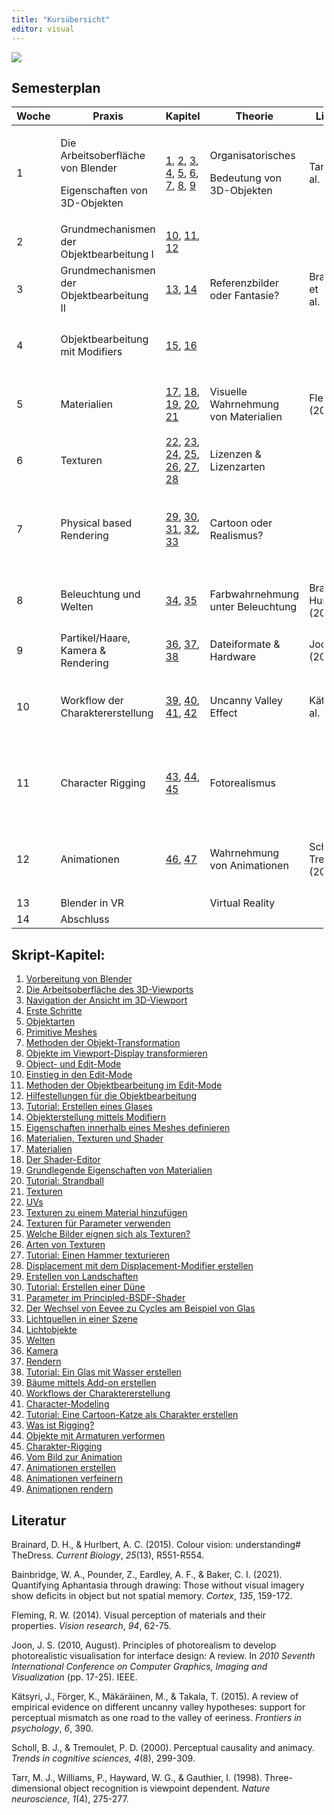 ```yaml
---
title: "Kursübersicht"
editor: visual
---
```


![](/icons/Logo.png)

## Semesterplan

+-------+-------------------------------------------+------------------------------------------------------------------------------------------------------------------------------------------------------------------------------------------------------------------------------------------------------------------------------------------------+--------------------------------------+----------------------------+---------------------------------------------------------------------------------+------------------------+------------------------------------+
| Woche | Praxis                                    | Kapitel                                                                                                                                                                                                                                                                                        | Theorie                              | Literatur                  | Folien                                                                          | Ressourcen             | Abgabe                             |
+=======+===========================================+================================================================================================================================================================================================================================================================================================+======================================+============================+=================================================================================+========================+====================================+
| 1     | Die Arbeitsoberfläche von Blender         | [1](../Chapters/Chapter_1.qmd), [2](../Chapters/Chapter_2.qmd), [3](../Chapters/Chapter_3.qmd), [4](../Chapters/Chapter_4.qmd), [5](../Chapters/Chapter_5.qmd), [6](../Chapters/Chapter_6.qmd), [7](../Chapters/Chapter_7.qmd), [8](../Chapters/Chapter_9.qmd), [9](../Chapters/Chapter_9.qmd) | Organisatorisches                    | Tarr et al. (1998)         | [Organisation](../Slides/Slides_00_Organisatorisches.pdf)                       | Demofile               |                                    |
|       |                                           |                                                                                                                                                                                                                                                                                                |                                      |                            |                                                                                 |                        |                                    |
|       | Eigenschaften von 3D-Objekten             |                                                                                                                                                                                                                                                                                                | Bedeutung von 3D-Objekten            |                            | [Einführung](../Slides/Slides_01_Einfuehrung.pdf)                               |                        |                                    |
+-------+-------------------------------------------+------------------------------------------------------------------------------------------------------------------------------------------------------------------------------------------------------------------------------------------------------------------------------------------------+--------------------------------------+----------------------------+---------------------------------------------------------------------------------+------------------------+------------------------------------+
| 2     | Grundmechanismen der Objektbearbeitung I  | [10](../Chapters/Chapter_10.qmd), [11](../Chapters/Chapter_11.qmd), [12](../Chapters/Chapter_12.qmd)                                                                                                                                                                                           |                                      |                            |                                                                                 |                        |                                    |
+-------+-------------------------------------------+------------------------------------------------------------------------------------------------------------------------------------------------------------------------------------------------------------------------------------------------------------------------------------------------+--------------------------------------+----------------------------+---------------------------------------------------------------------------------+------------------------+------------------------------------+
| 3     | Grundmechanismen der Objektbearbeitung II | [13](../Chapters/Chapter_13.qmd), [14](../Chapters/Chapter_14.qmd)                                                                                                                                                                                                                             | Referenzbilder oder Fantasie?        | Brainbridge et al. (2021)  |                                                                                 | Bildvorlage            |                                    |
+-------+-------------------------------------------+------------------------------------------------------------------------------------------------------------------------------------------------------------------------------------------------------------------------------------------------------------------------------------------------+--------------------------------------+----------------------------+---------------------------------------------------------------------------------+------------------------+------------------------------------+
| 4     | Objektbearbeitung mit Modifiers           | [15](../Chapters/Chapter_15.qmd), [16](../Chapters/Chapter_16.qmd)                                                                                                                                                                                                                             |                                      |                            | [Modifiers](../Slides/Slides_02_Objekterstellung.pdf)                           | Haus                   | [1](../Slides/Slides_Abgabe_1.pdf) |
|       |                                           |                                                                                                                                                                                                                                                                                                |                                      |                            |                                                                                 |                        |                                    |
|       |                                           |                                                                                                                                                                                                                                                                                                |                                      |                            |                                                                                 | Glas                   |                                    |
+-------+-------------------------------------------+------------------------------------------------------------------------------------------------------------------------------------------------------------------------------------------------------------------------------------------------------------------------------------------------+--------------------------------------+----------------------------+---------------------------------------------------------------------------------+------------------------+------------------------------------+
| 5     | Materialien                               | [17](../Chapters/Chapter_17.qmd), [18](../Chapters/Chapter_18.qmd), [19](../Chapters/Chapter_19.qmd), [20](../Chapters/Chapter_20.qmd), [21](../Chapters/Chapter_21.qmd)                                                                                                                       | Visuelle Wahrnehmung von Materialien | Flemming (2014)            | [Materialien](../Slides/Slides_05_Materialien.pdf)                              | Übung 12_1             |                                    |
|       |                                           |                                                                                                                                                                                                                                                                                                |                                      |                            |                                                                                 |                        |                                    |
|       |                                           |                                                                                                                                                                                                                                                                                                |                                      |                            |                                                                                 | Übung 13_1             |                                    |
+-------+-------------------------------------------+------------------------------------------------------------------------------------------------------------------------------------------------------------------------------------------------------------------------------------------------------------------------------------------------+--------------------------------------+----------------------------+---------------------------------------------------------------------------------+------------------------+------------------------------------+
| 6     | Texturen                                  | [22](../Chapters/Chapter_22.qmd), [23](../Chapters/Chapter_23.qmd), [24](../Chapters/Chapter_24.qmd), [25](../Chapters/Chapter_25.qmd), [26](../Chapters/Chapter_26.qmd), [27](../Chapters/Chapter_27.qmd), [28](../Chapters/Chapter_28.qmd)                                                   | Lizenzen & Lizenzarten               |                            | [Texturen](../Slides/Slides_06_Texturen.pdf)                                    | Hammer                 | [2](../Slides/Slides_Abgabe_2.pdf) |
+-------+-------------------------------------------+------------------------------------------------------------------------------------------------------------------------------------------------------------------------------------------------------------------------------------------------------------------------------------------------+--------------------------------------+----------------------------+---------------------------------------------------------------------------------+------------------------+------------------------------------+
| 7     | Physical based Rendering                  | [29](../Chapters/Chapter_29.qmd), [30](../Chapters/Chapter_30.qmd), [31](../Chapters/Chapter_31.qmd), [32](../Chapters/Chapter_32.qmd), [33](../Chapters/Chapter_33.qmd)                                                                                                                       | Cartoon oder Realismus?              |                            | [Principled_BSDF_Shader](../Slides/Slides_07_BSDF.pdf)                          | Displacement-Map       |                                    |
|       |                                           |                                                                                                                                                                                                                                                                                                |                                      |                            |                                                                                 |                        |                                    |
|       |                                           |                                                                                                                                                                                                                                                                                                |                                      |                            |                                                                                 | Glasmaterial: Beispiel |                                    |
+-------+-------------------------------------------+------------------------------------------------------------------------------------------------------------------------------------------------------------------------------------------------------------------------------------------------------------------------------------------------+--------------------------------------+----------------------------+---------------------------------------------------------------------------------+------------------------+------------------------------------+
| 8     | Beleuchtung und Welten                    | [34](../Chapters/Chapter_34.qmd), [35](../Chapters/Chapter_35.qmd)                                                                                                                                                                                                                             | Farbwahrnehmung unter Beleuchtung    | Brainard & Hurlbert (2015) | [Licht & Welten](../Slides/Slides_08_Licht_Welten.pdf)                          | Dünen                  | [3](../Slides/Slides_Abgabe_3.pdf) |
|       |                                           |                                                                                                                                                                                                                                                                                                |                                      |                            |                                                                                 |                        |                                    |
|       |                                           |                                                                                                                                                                                                                                                                                                |                                      |                            |                                                                                 | Spielbrett             |                                    |
+-------+-------------------------------------------+------------------------------------------------------------------------------------------------------------------------------------------------------------------------------------------------------------------------------------------------------------------------------------------------+--------------------------------------+----------------------------+---------------------------------------------------------------------------------+------------------------+------------------------------------+
| 9     | Partikel/Haare, Kamera & Rendering        | [36](../Chapters/Chapter_36.qmd), [37](../Chapters/Chapter_37.qmd), [38](../Chapters/Chapter_38.qmd)                                                                                                                                                                                           | Dateiformate & Hardware              | Joon (2010)                |                                                                                 | Glas-Partikel          |                                    |
+-------+-------------------------------------------+------------------------------------------------------------------------------------------------------------------------------------------------------------------------------------------------------------------------------------------------------------------------------------------------+--------------------------------------+----------------------------+---------------------------------------------------------------------------------+------------------------+------------------------------------+
| 10    | Workflow der Charaktererstellung          | [39](../Chapters/Chapter_39.qmd), [40](../Chapters/Chapter_40.qmd), [41](../Chapters/Chapter_41.qmd), [42](../Chapters/Chapter_42.qmd)                                                                                                                                                         | Uncanny Valley Effect                | Kätsyri et al. (2015)      | [Workflow der Charaktererstellung](../Slides/Slides_10_Charaktererstellung.pdf) | Baum                   | [4](../Slides/Slides_Abgabe_4.pdf) |
|       |                                           |                                                                                                                                                                                                                                                                                                |                                      |                            |                                                                                 |                        |                                    |
|       |                                           |                                                                                                                                                                                                                                                                                                |                                      |                            |                                                                                 | Katzen-Charakter       |                                    |
+-------+-------------------------------------------+------------------------------------------------------------------------------------------------------------------------------------------------------------------------------------------------------------------------------------------------------------------------------------------------+--------------------------------------+----------------------------+---------------------------------------------------------------------------------+------------------------+------------------------------------+
| 11    | Character Rigging                         | [43](../Chapters/Chapter_43.qmd), [44](../Chapters/Chapter_44.qmd), [45](../Chapters/Chapter_45.qmd)                                                                                                                                                                                           | Fotorealismus                        |                            |                                                                                 | Alien                  |                                    |
|       |                                           |                                                                                                                                                                                                                                                                                                |                                      |                            |                                                                                 |                        |                                    |
|       |                                           |                                                                                                                                                                                                                                                                                                |                                      |                            |                                                                                 | Charakter              |                                    |
|       |                                           |                                                                                                                                                                                                                                                                                                |                                      |                            |                                                                                 |                        |                                    |
|       |                                           |                                                                                                                                                                                                                                                                                                |                                      |                            |                                                                                 | Schwimmnudel           |                                    |
+-------+-------------------------------------------+------------------------------------------------------------------------------------------------------------------------------------------------------------------------------------------------------------------------------------------------------------------------------------------------+--------------------------------------+----------------------------+---------------------------------------------------------------------------------+------------------------+------------------------------------+
| 12    | Animationen                               | [46](../Chapters/Chapter_46.qmd), [47](../Chapters/Chapter_47.qmd)                                                                                                                                                                                                                             | Wahrnehmung von Animationen          | Scholl & Tremoulet (2000)  |                                                                                 | Pendel                 | [5](../Slides/Slides_Abgabe_5.pdf) |
|       |                                           |                                                                                                                                                                                                                                                                                                |                                      |                            |                                                                                 |                        |                                    |
|       |                                           |                                                                                                                                                                                                                                                                                                |                                      |                            |                                                                                 | Raum für Abgabe 5      |                                    |
+-------+-------------------------------------------+------------------------------------------------------------------------------------------------------------------------------------------------------------------------------------------------------------------------------------------------------------------------------------------------+--------------------------------------+----------------------------+---------------------------------------------------------------------------------+------------------------+------------------------------------+
| 13    | Blender in VR                             |                                                                                                                                                                                                                                                                                                | Virtual Reality                      |                            | [VR](../Slides/Slides_13_Animation_VR.pdf)                                      | Mensch                 | [6](../Slides/Slides_Abgabe_6.pdf) |
+-------+-------------------------------------------+------------------------------------------------------------------------------------------------------------------------------------------------------------------------------------------------------------------------------------------------------------------------------------------------+--------------------------------------+----------------------------+---------------------------------------------------------------------------------+------------------------+------------------------------------+
| 14    | Abschluss                                 |                                                                                                                                                                                                                                                                                                |                                      |                            | [Linien](../Slides/Slides_14_Linien.pdf)                                        | Freestyle              |                                    |
+-------+-------------------------------------------+------------------------------------------------------------------------------------------------------------------------------------------------------------------------------------------------------------------------------------------------------------------------------------------------+--------------------------------------+----------------------------+---------------------------------------------------------------------------------+------------------------+------------------------------------+

## Skript-Kapitel:

1.  [Vorbereitung von Blender](../Chapters/Chapter_1.qmd)
2.  [Die Arbeitsoberfläche des 3D-Viewports](../Chapters/Chapter_2.qmd)
3.  [Navigation der Ansicht im 3D-Viewport](../Chapters/Chapter_3.qmd)
4.  [Erste Schritte](../Chapters/Chapter_4.qmd)
5.  [Objektarten](../Chapters/Chapter_5.qmd)
6.  [Primitive Meshes](../Chapters/Chapter_6.qmd)
7.  [Methoden der Objekt-Transformation](../Chapters/Chapter_7.qmd)
8.  [Objekte im Viewport-Display transformieren](../Chapters/Chapter_8.qmd)
9.  [Object- und Edit-Mode](../Chapters/Chapter_9.qmd)
10. [Einstieg in den Edit-Mode](../Chapters/Chapter_10.qmd)
11. [Methoden der Objektbearbeitung im Edit-Mode](../Chapters/Chapter_11.qmd)
12. [Hilfestellungen für die Objektbearbeitung](../Chapters/Chapter_12.qmd)
13. [Tutorial: Erstellen eines Glases](../Chapters/Chapter_13.qmd)
14. [Objekterstellung mittels Modifiern](../Chapters/Chapter_14.qmd)
15. [Eigenschaften innerhalb eines Meshes definieren](../Chapters/Chapter_15.qmd)
16. [Materialien, Texturen und Shader](../Chapters/Chapter_16.qmd)
17. [Materialien](../Chapters/Chapter_17.qmd)
18. [Der Shader-Editor](../Chapters/Chapter_18.qmd)
19. [Grundlegende Eigenschaften von Materialien](../Chapters/Chapter_19.qmd)
20. [Tutorial: Strandball](../Chapters/Chapter_20.qmd)
21. [Texturen](../Chapters/Chapter_21.qmd)
22. [UVs](../Chapters/Chapter_22.qmd)
23. [Texturen zu einem Material hinzufügen](../Chapters/Chapter_23.qmd)
24. [Texturen für Parameter verwenden](../Chapters/Chapter_24.qmd)
25. [Welche Bilder eignen sich als Texturen?](../Chapters/Chapter_25.qmd)
26. [Arten von Texturen](../Chapters/Chapter_26.qmd)
27. [Tutorial: Einen Hammer texturieren](../Chapters/Chapter_27.qmd)
28. [Displacement mit dem Displacement-Modifier erstellen](../Chapters/Chapter_28.qmd)
29. [Erstellen von Landschaften](../Chapters/Chapter_29.qmd)
30. [Tutorial: Erstellen einer Düne](../Chapters/Chapter_30.qmd)
31. [Parameter im Principled-BSDF-Shader](../Chapters/Chapter_31.qmd)
32. [Der Wechsel von Eevee zu Cycles am Beispiel von Glas](../Chapters/Chapter_32.qmd)
33. [Lichtquellen in einer Szene](../Chapters/Chapter_33.qmd)
34. [Lichtobjekte](../Chapters/Chapter_34.qmd)
35. [Welten](../Chapters/Chapter_35.qmd)
36. [Kamera](../Chapters/Chapter_36.qmd)
37. [Rendern](../Chapters/Chapter_37.qmd)
38. [Tutorial: Ein Glas mit Wasser erstellen](../Chapters/Chapter_38.qmd)
39. [Bäume mittels Add-on erstellen](../Chapters/Chapter_39.qmd)
40. [Workflows der Charaktererstellung](../Chapters/Chapter_40.qmd)
41. [Character-Modeling](../Chapters/Chapter_41.qmd)
42. [Tutorial: Eine Cartoon-Katze als Charakter erstellen](../Chapters/Chapter_42.qmd)
43. [Was ist Rigging?](../Chapters/Chapter_43.qmd)
44. [Objekte mit Armaturen verformen](../Chapters/Chapter_44.qmd)
45. [Charakter-Rigging](../Chapters/Chapter_45.qmd)
46. [Vom Bild zur Animation](../Chapters/Chapter_46.qmd)
47. [Animationen erstellen](../Chapters/Chapter_47.qmd)
48. [Animationen verfeinern](../Chapters/Chapter_48.qmd)
49. [Animationen rendern](../Chapters/Chapter_49.qmd)

## Literatur

Brainard, D. H., & Hurlbert, A. C. (2015). Colour vision: understanding# TheDress. *Current Biology*, *25*(13), R551-R554.

Bainbridge, W. A., Pounder, Z., Eardley, A. F., & Baker, C. I. (2021). Quantifying Aphantasia through drawing: Those without visual imagery show deficits in object but not spatial memory. *Cortex*, *135*, 159-172.

Fleming, R. W. (2014). Visual perception of materials and their properties. *Vision research*, *94*, 62-75.

Joon, J. S. (2010, August). Principles of photorealism to develop photorealistic visualisation for interface design: A review. In *2010 Seventh International Conference on Computer Graphics, Imaging and Visualization* (pp. 17-25). IEEE.

Kätsyri, J., Förger, K., Mäkäräinen, M., & Takala, T. (2015). A review of empirical evidence on different uncanny valley hypotheses: support for perceptual mismatch as one road to the valley of eeriness. *Frontiers in psychology*, *6*, 390.

Scholl, B. J., & Tremoulet, P. D. (2000). Perceptual causality and animacy. *Trends in cognitive sciences, 4*(8), 299-309.

Tarr, M. J., Williams, P., Hayward, W. G., & Gauthier, I. (1998). Three-dimensional object recognition is viewpoint dependent. *Nature neuroscience*, *1*(4), 275-277.
